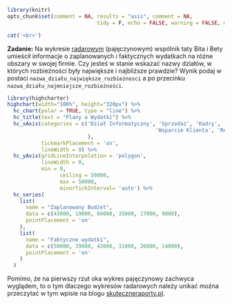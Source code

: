 ```r
library(knitr)
opts_chunk$set(comment = NA, results = "asis", comment = NA, 
							 tidy = F, echo = FALSE, warning = FALSE, message = FALSE, error = FALSE)
```

```r
cat('<br>')
```

**Zadanie:** Na wykresie [radarowym](https://en.wikipedia.org/wiki/Radar_chart) (pajęczynowym) wspólnik taty Bita i Bety umieścił informacje o zaplanowanych i faktycznych wydatkach na różne obszary w swojej firmie. Czy jesteś w stanie wskazać nazwy działów, w których rozbieżności były największe i najbliższe prawdzie? Wynik podaj w postaci `nazwa_działu_największe_rozbieżnosci` a po przecinku `nazwa_działu_najmniejsze_rozbieżności`.


```r
library(highcharter)
highchart(width="100%", height="320px") %>% 
  hc_chart(polar = TRUE, type = "line") %>% 
  hc_title(text = "Plany a Wydatki") %>% 
  hc_xAxis(categories = c('Dział Informatyczny', 'Sprzedaż', 'Kadry',
  												'Wsparcie Klienta', 'Reklama', 'Rozwój'
                          ),
           tickmarkPlacement = 'on',
           lineWidth = 0) %>% 
  hc_yAxis(gridLineInterpolation = 'polygon',
           lineWidth = 0,
           min = 0,
  				 ceiling = 50000,
  				 max = 50000,
  				 minorTickInterval= 'auto') %>% 
  hc_series(
    list(
      name = "Zaplanowany Budżet",
      data = c(43000, 19000, 60000, 35000, 17000, 9000),
      pointPlacement = 'on'
    ),
    list(
      name = "Faktyczne wydatki",
      data = c(50000, 39000, 42000, 31000, 26000, 14000),
      pointPlacement = 'on'
    )
  )
```

Pomimo, że na pierwszy rzut oka wykres pajęczynowy zachwyca wyglądem, to o tym dlaczego wykresów radarowych należy unikać można przeczytać w tym wpisie na blogu [skuteczneraporty.pl](http://skuteczneraporty.pl/blog/wykresy-ktorych-nalezy-unikac/).
